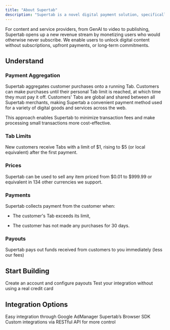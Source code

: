 ```yaml
---
title: "About Supertab"
description: "Supertab is a novel digital payment solution, specifically designed to make small payments possible."
---
```


For content and service providers, from GenAI to video to publishing, Supertab opens up a new revenue stream by monetizing users who would otherwise never subscribe. We enable users to unlock digital content without subscriptions, upfront payments, or long-term commitments.

## Understand

### Payment Aggregation

Supertab aggregates customer purchases onto a running Tab. Customers can make purchases until their personal Tab limit is reached, at which time they must pay it off. Customers' Tabs are global and shared between all Supertab merchants, making Supertab a convenient payment method used for a variety of digital goods and services across the web.&#x20;

This approach enables Supertab to minimize transaction fees and make processing small transactions more cost-effective.

### Tab Limits

New customers receive Tabs with a limit of $1, rising to $5 (or local equivalent) after the first payment.

### Prices

Supertab can be used to sell any item priced from $0.01 to $999.99 or equivalent in 134 other currencies we support.

### Payments

Supertab collects payment from the customer when:

* The customer's Tab exceeds its limit,

* The customer has not made any purchases for 30 days.

### Payouts

Supertab pays out funds received from customers to you immediately (less our fees)

## Start Building

<CardGroup cols={2}>
  <Card title="Account Setup" icon="user" href="/supertab-introduction/account-management/account-kyc">
    Create an account and configure payouts
  </Card>

  <Card title="Test Mode" icon="screwdriver-wrench" href="/supertab-introduction/overview/test-mode">
    Test your integration without using a real credit card
  </Card>
</CardGroup>

## Integration Options

<CardGroup cols={3}>
  <Card title="Google Offerwall" icon="wand-magic-sparkles" href="/supertab-integrate/google">
    Easy integration through Google AdManager
  </Card>

  <Card title="Tab.js" icon="box-open" href="/supertab-integrate/tab-js">
    Supertab’s Browser SDK
  </Card>

  <Card title="API" icon="code" href="/supertab-integrate/api">
    Custom integrations via RESTful API for more control
  </Card>
</CardGroup>